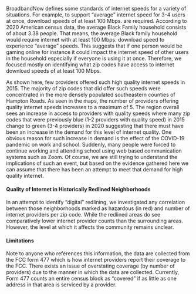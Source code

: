 BroadbandNow defines some standards of internet speeds for a variety of situations. For example, to support “average” internet speed for 3-4 users at once, download speeds of at least 100 Mbps. are required. According to 2020 American census data, the average Black Family household consists of about 3.38 people. That means, the average Black family household would require internet with at least 100 Mbps. download speed to experience “average” speeds. This suggests that if one person would be gaming online for instance it could impact the internet speed of other users in the household especially if everyone is using it at once. Therefore, we focused mostly on identifying what zip codes have access to internet download speeds of at least 100 Mbps.

As shown here, few providers offered such high quality internet speeds in 2015. The majority of zip codes that did offer such speeds were concentrated in the more densely populated southeastern counties of Hampton Roads. As seen in the maps, the number of providers offering quality internet speeds increases to a maximum of 5. The region overall sees an increase in access to providers with quality speeds where many zip codes that were previously blue (1-2 providers with quality speed) in 2015 change to green (3-4 providers) in 2020 suggesting that there must have been an increase in the demand for this level of internet quality. One obvious reason for such increase in demand is the effect of the COVID-19 pandemic on work and school. Suddenly, many people were forced to continue working and attending school using web based communication systems such as Zoom. Of course, we are still trying to understand the implications of such an event, but based on the evidence gathered here we can assume that there has been an attempt to meet that demand for high quality internet.

#### Quality of Internet in Historically Redlined Neighborhoods

In an attempt to identify “digital” redlining, we investigated any correlation between those neighborhoods marked as hazardous (in red) and number of internet providers per zip code. While the redlined areas do see comparatively lower internet provider counts than the surrounding areas. However, the level at which it affects the community remains unclear.

#### Limitations

Note to anyone who references this information, the data are collected from the FCC form 477 which is how internet providers report their coverage to the FCC. There exists an issue of overstating coverage (by number of providers) due to the manner in which the data are collected. Currently, Form 477 counts an entire census block as “covered” if as little as one address in that area is serviced by a provider.